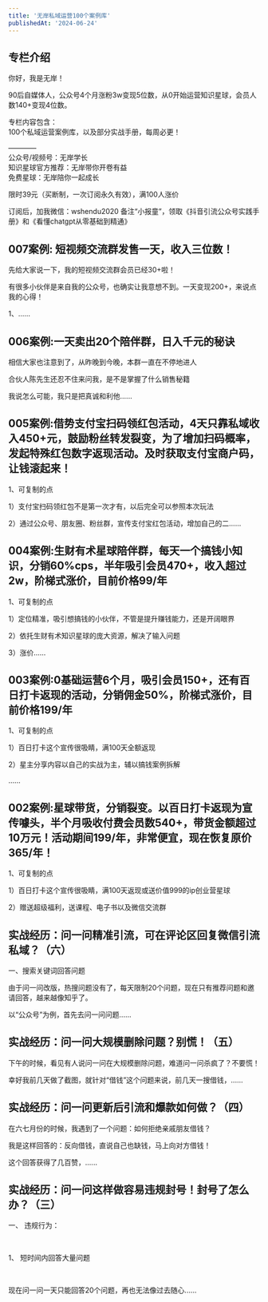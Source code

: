 ```yaml
---
title: '无岸私域运营100个案例库'
publishedAt: '2024-06-24'
---
```


## 专栏介绍

你好，我是无岸！  
  
90后自媒体人，公众号4个月涨粉3w变现5位数，从0开始运营知识星球，会员人数140+变现4位数。  
  
  
专栏内容包含：  
100个私域运营案例库，以及部分实战手册，每周必更！  
  
————  
公众号/视频号：无岸学长  
知识星球官方推荐：无岸带你开卷有益  
免费星球：无岸陪你一起成长  
  
  
限时39元（买断制，一次订阅永久有效），满100人涨价  
  
订阅后，加我微信：wshendu2020 备注“小报童”，领取《抖音引流公众号实践手册》和《看懂chatgpt从零基础到精通》

## 007案例: 短视频交流群发售一天，收入三位数！
先给大家说一下，我的短视频交流群会员已经30+啦！

有很多小伙伴是来自我的公众号，也确实让我意想不到。一天变现200+，来说点我的心得！

1、......

## 006案例:一天卖出20个陪伴群，日入千元的秘诀
相信大家也注意到了，从昨晚到今晚，本群一直在不停地进人

合伙人陈先生还忍不住来问我，是不是掌握了什么销售秘籍

我说怎么可能，我只是把真诚和利他......

## 005案例:借势支付宝扫码领红包活动，4天只靠私域收入450+元，鼓励粉丝转发裂变，为了增加扫码概率，发起特殊红包数字返现活动。及时获取支付宝商户码，让钱滚起来！
1、可复制的点

1）支付宝扫码领红包不是第一次才有，以后完全可以参照本次玩法

2）通过公众号、朋友圈、粉丝群，宣传支付宝红包活动，增加自己的二......

## 004案例:生财有术星球陪伴群，每天一个搞钱小知识，分销60%cps，半年吸引会员470+，收入超过2w，阶梯式涨价，目前价格99/年
1、可复制的点

1）定位精准，吸引想搞钱的小伙伴，不管是提升赚钱能力，还是开阔眼界

2）依托生财有术知识星球的庞大资源，解决了输入问题

3）涨价......

## 003案例:0基础运营6个月，吸引会员150+，还有百日打卡返现的活动，分销佣金50%，阶梯式涨价，目前价格199/年
1、可复制的点

1）百日打卡这个宣传很吸睛，满100天全额返现

2）星主分享内容以自己的实战为主，辅以搞钱案例拆解

......

## 002案例:星球带货，分销裂变。以百日打卡返现为宣传噱头，半个月吸收付费会员数540+，带货金额超过10万元！活动期间199/年，非常便宜，现在恢复原价365/年！
1、可复制的点

1）百日打卡这个宣传很吸睛，满100天返现或送价值999的ip创业营星球

2）赠送超级福利，送课程、电子书以及微信交流群

## 实战经历：问一问精准引流，可在评论区回复微信引流私域？（六）
一、搜索关键词回答问题

由于问一问改版，热搜问题没有了，每天限制20个问题，现在只有推荐问题和邀请回答，越来越像知乎了。

以“公众号”为例，首先去问一问问题......

## 实战经历：问一问大规模删除问题？别慌！（五）
下午的时候，看见有人说问一问在大规模删除问题，难道问一问杀疯了？不要慌！

幸好我前几天做了截图，就针对“借钱”这个问题来说，前几天一搜借钱，......

## 实战经历：问一问更新后引流和爆款如何做？（四）
在六七月份的时候，我遇到了一个问题：如何拒绝亲戚朋友借钱？

我是这样回答的：反向借钱，直说自己也缺钱，马上向对方借钱！

这个回答获得了几百赞，......

## 实战经历：问一问这样做容易违规封号！封号了怎么办？（三）
一、 违规行为：

 

1、 短时间内回答大量问题

 

现在问一问一天只能回答20个问题，再也无法像过去随心......

